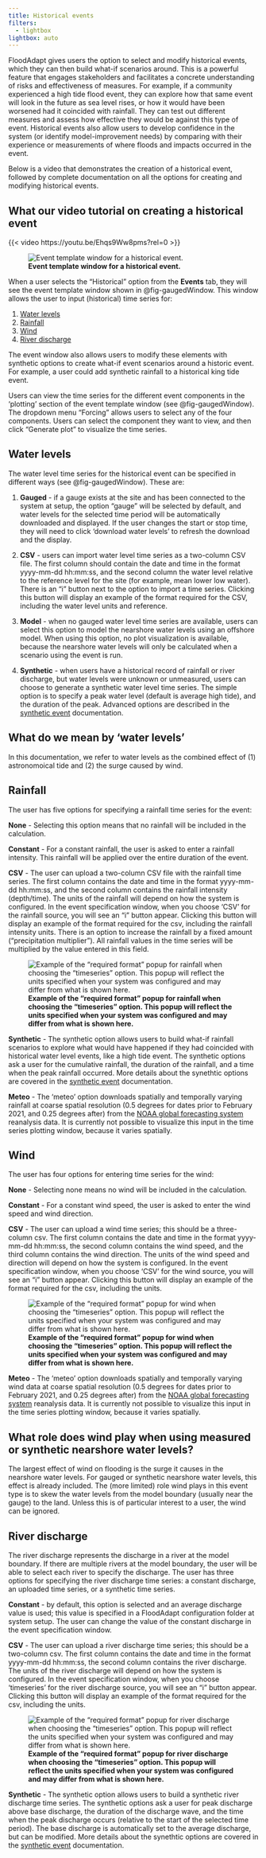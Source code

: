 ```yaml
---
title: Historical events
filters:
  - lightbox
lightbox: auto
---
```

FloodAdapt gives users the option to select and modify historical events, which they can then build what-if scenarios around. This is a powerful feature that engages stakeholders and facilitates a concrete understanding of risks and effectiveness of measures. For example, if a community experienced a high tide flood event, they can explore how that same event will look in the future as sea level rises, or how it would have been worsened had it coincided with rainfall. They can test out different measures and assess how effective they would be against this type of event. Historical events also allow users to develop confidence in the system (or identify model-improvement needs) by comparing with their experience or measurements of where floods and impacts occurred in the event.

Below is a video that demonstrates the creation of a historical event, followed by complete documentation on all the options for creating and modifying historical events.

::: {.callout-tip}
## What our video tutorial on creating a historical event
{{< video https://youtu.be/Ehqs9Ww8pms?rel=0 >}}
:::

<!--
{{< video https://www.youtube.com/watch?v=Tq136q3Ke4o?rel=0 >}}

-->
![**Event template window for a historical event.**](../../../_static/images/popup_gaugedEventWindow.jpg){#fig-gaugedWindow}

When a user selects the “Historical” option from the **Events** tab, they will see the event template window shown in @fig-gaugedWindow. This window allows the user to input (historical) time series for:

(1) [Water levels](#water-levels)
(2) [Rainfall](#rainfall)
(3) [Wind](#wind)
(4) [River discharge](#river-discharge)

The event window also allows users to modify these elements with synthetic options to create what-if event scenarios around a historic event. For example, a user could add synthetic rainfall to a historical king tide event.

Users can view the time series for the different event components in the 'plotting' section of the event template window (see @fig-gaugedWindow). The dropdown menu "Forcing" allows users to select any of the four components. Users can select the component they want to view, and then click "Generate plot" to visualize the time series.

## Water levels

The water level time series for the historical event can be specified in different ways (see @fig-gaugedWindow). These are:

1. **Gauged** - if a gauge exists at the site and has been connected to the system at setup, the option "gauge" will be selected by default, and water levels for the selected time period will be automatically downloaded and displayed. If the user changes the start or stop time, they will need to click 'download water levels' to refresh the download and the display.

2. **CSV** - users can import water level time series as a two-column CSV file. The first column should contain the date and time in the format yyyy-mm-dd hh:mm:ss, and the second column the water level relative to the reference level for the site (for example, mean lower low water). There is an "i" button next to the option to import a time series. Clicking this button will display an example of the format required for the CSV, including the water level units and reference.

3. **Model** - when no gauged water level time series are available, users can select this option to model the nearshore water levels using an offshore model. When using this option, no plot visualization is available, because the nearshore water levels will only be calculated when a scenario using the event is run.

4. **Synthetic** - when users have a historical record of rainfall or river discharge, but water levels were unknown or unmeasured, users can choose to generate a synthetic water level time series. The simple option is to specify a peak water level (default is average high tide), and the duration of the peak. Advanced options are described in the [synthetic event](../synthetic_events.qmd) documentation.

::: {.callout-note}
## What do we mean by 'water levels'
In this documentation, we refer to water levels as the combined effect of (1) astronomoical tide and (2) the surge caused by wind.
:::

<!--[**Example of the "required format" popup for water levels when choosing the "timeseries" option. This popup will reflect the units specified when your system was configured and may differ from what is shown here.**](../../../_static/images/events_waterLevel_TSformat.png){fig-align=left #fig-gaugedWindow_format}
-->
## Rainfall
The user has five options for specifying a rainfall time series for the event:

**None** - Selecting this option means that no rainfall will be included in the calculation.

**Constant** - For a constant rainfall, the user is asked to enter a rainfall intensity. This rainfall will be applied over the entire duration of the event.

**CSV** - The user can upload a two-column CSV file with the rainfall time series. The first column contains the date and time in the format yyyy-mm-dd hh:mm:ss, and the second column contains the rainfall intensity (depth/time). The units of the rainfall will depend on how the system is configured. In the event specification window, when you choose 'CSV' for the rainfall source, you will see an "i" button appear. Clicking this button will display an example of the format required for the csv, including the rainfall intensity units. There is an option to increase the rainfall by a fixed amount ("precipitation multiplier"). All rainfall values in the time series will be multiplied by the value entered in this field.

![**Example of the "required format" popup for rainfall when choosing the "timeseries" option. This popup will reflect the units specified when your system was configured and may differ from what is shown here.**](../../../_static/images/events_rainfall_TSformat.png){fig-align=left #fig-TS_rain}

**Synthetic** - The synthetic option allows users to build what-if rainfall scenarios to explore what would have happened if they had coincided with historical water level events, like a high tide event. The synthetic options ask a user for the cumulative rainfall, the duration of the rainfall, and a time when the peak rainfall occurred. More details about the synethtic options are covered in the [synthetic event](../synthetic_events.qmd) documentation.

**Meteo** - The 'meteo' option downloads spatially and temporally varying rainfall at coarse spatial resolution (0.5 degrees for dates prior to February 2021, and 0.25 degrees after) from the [NOAA global forecasting system](https://www.ncei.noaa.gov/products/weather-climate-models/global-forecast) reanalysis data. It is currently not possible to visualize this input in the time series plotting window, because it varies spatially.



## Wind
The user has four options for entering time series for the wind:

**None** - Selecting none means no wind will be included in the calculation.

**Constant** - For a constant wind speed, the user is asked to enter the wind speed and wind direction.

**CSV** - The user can upload a wind time series; this should be a three-column csv. The first column contains the date and time in the format yyyy-mm-dd hh:mm:ss, the second column contains the wind speed, and the third column contains the wind direction. The units of the wind speed and direction will depend on how the system is configured. In the event specification window, when you choose 'CSV' for the wind source, you will see an "i" button appear. Clicking this button will display an example of the format required for the csv, including the units.

![**Example of the "required format" popup for wind when choosing the "timeseries" option. This popup will reflect the units specified when your system was configured and may differ from what is shown here.**](../../../_static/images/events_wind_TSformat.png){fig-align=left #fig-TS_wind}

**Meteo** - The 'meteo' option downloads spatially and temporally varying wind data at coarse spatial resolution (0.5 degrees for dates prior to February 2021, and 0.25 degrees after) from the [NOAA global forecasting system](https://www.ncei.noaa.gov/products/weather-climate-models/global-forecast) reanalysis data. It is currently not possible to visualize this input in the time series plotting window, because it varies spatially.

::: {.callout-note}
## What role does wind play when using measured or synthetic nearshore water levels?
The largest effect of wind on flooding is the surge it causes in the nearshore water levels. For gauged or synthetic nearshore water levels, this effect is already included. The (more limited) role wind plays in this event type is to skew the water levels from the model boundary (usually near the gauge) to the land. Unless this is of particular interest to a user, the wind can be ignored.
:::

## River discharge
The river discharge represents the discharge in a river at the model boundary. If there are multiple rivers at the model boundary, the user will be able to select each river to specify the discharge. The user has three options for specifying the river discharge time series: a constant discharge, an uploaded time series, or a synthetic time series.

**Constant** - by default, this option is selected and an average discharge value is used; this value is specified in a FloodAdapt configuration folder at system setup. The user can change the value of the constant discharge in the event specification window.

**CSV** - The user can upload a river discharge time series; this should be a two-column csv. The first column contains the date and time in the format yyyy-mm-dd hh:mm:ss, the second column contains the river discharge. The units of the river discharge will depend on how the system is configured. In the event specification window, when you choose 'timeseries' for the river discharge source, you will see an "i" button appear. Clicking this button will display an example of the format required for the csv, including the units.

![**Example of the "required format" popup for river discharge when choosing the "timeseries" option. This popup will reflect the units specified when your system was configured and may differ from what is shown here.**](../../../_static/images/events_discharge_TSformat.png){fig-align=left #fig-TS_discharge}

**Synthetic** - The synthetic option allows users to build a synthetic river discharge time series. The synthetic options ask a user for peak discharge above base discharge, the duration of the discharge wave, and the time when the peak discharge occurs (relative to the start of the selected time period). The base discharge is automatically set to the average discharge, but can be modified. More details about the synethtic options are covered in the [synthetic event](../synthetic_events.qmd) documentation.
